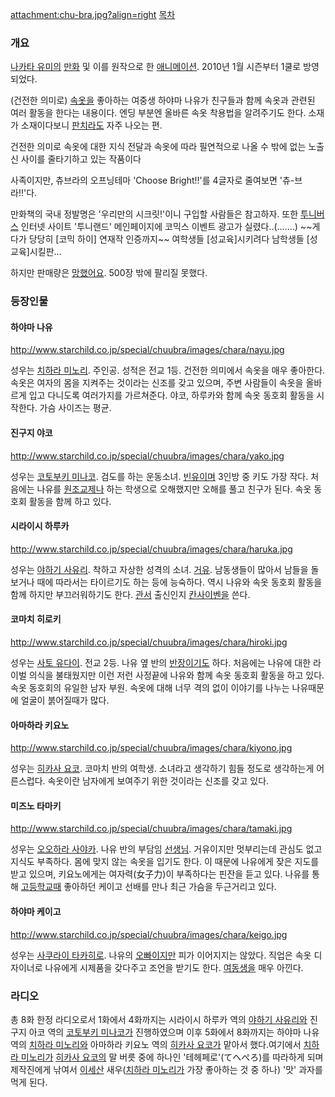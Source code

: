 attachment:chu-bra.jpg?align=right
[[목차]]

=== 개요 ===
[[나카타 유미]]의 [[만화]] 및 이를 원작으로 한 [[애니메이션]]. 2010년 1월 시즌부터 1쿨로 방영되었다.

(건전한 의미로) [[속옷]]을 좋아하는 여중생 하야마 나유가 친구들과 함께 속옷과 관련된 여러 활동을 한다는 내용이다. 엔딩 부분엔 올바른 속옷 착용법을 알려주기도 한다. 소재가 소재이다보니 [[판치라]]도 자주 나오는 편.

건전한 의미로 속옷에 대한 지식 전달과 속옷에 따라 필연적으로 나올 수 밖에 없는 노출신 사이를 줄타기하고 있는 작품이다

사족이지만, 츄브라의 오프닝테마 'Choose Bright!!'를 4글자로 줄여보면 '츄-브라!!'다.

만화책의 국내 정발명은 '우리만의 시크릿!'이니 구입할 사람들은 참고하자.
또한 [[투니버스]] 인터넷 사이트 '투니랜드' 메인페이지에 코믹스 이벤트 광고가 실렸다..(…….) ~~게다가 당당히 [코믹 하이] 연재작 인증까지~~ 여학생들 [성교육]시키려다 남학생들 [성교육]시킬판…

하지만 판매량은 [[망했어요]]. 500장 밖에 팔리질 못했다.

=== 등장인물 ===
==== 하야마 나유 ====
http://www.starchild.co.jp/special/chuubra/images/chara/nayu.jpg

성우는 [[치하라 미노리]]. 주인공. 성적은 전교 1등. 건전한 의미에서 속옷을 매우 좋아한다. 속옷은 여자의 몸을 지켜주는 것이라는 신조를 갖고 있으며, 주변 사람들이 속옷을 올바르게 입고 다니도록 여러가지를 가르쳐준다. 야코, 하루카와 함께 속옷 동호회 활동을 시작한다. 가슴 사이즈는 평균.

==== 진구지 야코 ====
http://www.starchild.co.jp/special/chuubra/images/chara/yako.jpg

성우는 [[코토부키 미나코]]. 검도를 하는 운동소녀. [[빈유]]이며 3인방 중 키도 가장 작다. 처음에는 나유를 [[원조교제]]나 하는 학생으로 오해했지만 오해를 풀고 친구가 된다. 속옷 동호회 활동을 함께 하고 있다.

==== 시라이시 하루카 ====
http://www.starchild.co.jp/special/chuubra/images/chara/haruka.jpg

성우는 [[야하기 사유리]]. 착하고 자상한 성격의 소녀. [[거유]]. 남동생들이 많아서 남들을 돌보거나 때에 따라서는 타이르기도 하는 등에 능숙하다. 역시 나유와 속옷 동호회 활동을 함께 하지만 부끄러워하기도 한다. [[관서]] 출신인지 [[칸사이벤]]을 쓴다.

==== 코마치 히로키 ====
http://www.starchild.co.jp/special/chuubra/images/chara/hiroki.jpg

성우는 [[사토 유다이]]. 전교 2등. 나유 옆 반의 [[반장]]이기도 하다. 처음에는 나유에 대한 라이벌 의식을 불태웠지만 이런 저런 사정끝에 나유와 함께 속옷 동호회 활동을 하고 있다. 속옷 동호회의 유일한 남자 부원. 속옷에 대해 너무 격의 없이 이야기를 나누는 나유때문에 얼굴이 붉어질때가 많다.

==== 아마하라 키요노 ====
http://www.starchild.co.jp/special/chuubra/images/chara/kiyono.jpg

성우는 [[히카사 요코]]. 코마치 반의 여학생. 소녀라고 생각하기 힘들 정도로 생각하는게 어른스럽다. 속옷이란 남자에게 보여주기 위한 것이라는 신조를 갖고 있다.

==== 미즈노 타마키 ====
http://www.starchild.co.jp/special/chuubra/images/chara/tamaki.jpg

성우는 [[오오하라 사야카]]. 나유 반의 부담임 [[선생님]]. 거유이지만 멋부리는데 관심도 없고 지식도 부족하다. 몸에 맞지 않는 속옷을 입기도 한다. 이 때문에 나유에게 잦은 지도를 받고 있으며, 키요노에게는 여자력(女子力)이 부족하다는 핀잔을 듣고 있다. 나유를 통해 [[고등학교]]때 좋아하던 케이고 선배를 만나 최근 가슴을 두근거리고 있다.

==== 하야마 케이고 ====
http://www.starchild.co.jp/special/chuubra/images/chara/keigo.jpg

성우는 [[사쿠라이 타카히로]]. 나유의 [[오빠]]이지만 피가 이어지지는 않았다. 직업은 속옷 디자이너로 나유에게 시제품을 갖다주고 조언을 받기도 한다. [[여동생]]을 매우 아낀다.

=== 라디오 ===
총 8화 한정 라디오로서 1화에서 4화까지는 시라이시 하루카 역의 [[야하기 사유리]]와 진구지 아코 역의 [[코토부키 미나코]]가 진행하였으며 이후 5화에서 8화까지는 하야마 나유 역의 [[치하라 미노리]]와 아마하라 키요노 역의 [[히카사 요코]]가 맡아서 했다.여기에서 [[치하라 미노리]]가 [[히카사 요코]]의 말 버릇 중에 하나인 '테헤페로'(てへぺろ)를 따라하게 되며 제작진에게 낚여서 [[이세]]산 새우([[치하라 미노리]]가 가장 좋아하는 것 중 하나) '맛' 과자를 먹게 된다.
